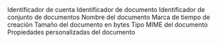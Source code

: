 <ParamField path="account_id" type="string">
  Identificador de cuenta
</ParamField>

<ParamField path="doc_id" type="string">
  Identificador de documento
</ParamField>

<ParamField path="docset_id" type="string">
  Identificador de conjunto de documentos
</ParamField>

<ParamField path="name" type="string">
  Nombre del documento
</ParamField>

<ParamField path="created_at" type="timestamp">
  Marca de tiempo de creación
</ParamField>

<ParamField path="size" type="number">
  Tamaño del documento en bytes
</ParamField>

<ParamField path="content_type" type="string">
  Tipo MIME del documento
</ParamField>

<ParamField path="properties" type="object">
  Propiedades personalizadas del documento
</ParamField>
